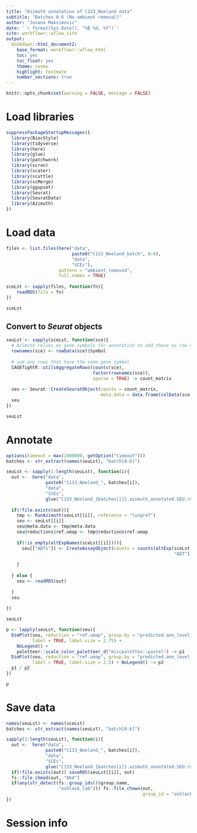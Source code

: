 ```yaml
---
title: "Azimuth annotation of C133_Neeland data"
subtitle: "Batches 0-6 (No ambient removal)"
author: "Jovana Maksimovic"
date: '`r format(Sys.Date(), "%B %d, %Y")`'
site: workflowr::wflow_site
output:
  bookdown::html_document2:
    base_format: workflowr::wflow_html
    toc: yes
    toc_float: yes
    theme: cosmo
    highlight: textmate
    number_sections: true
---
```


```r
knitr::opts_chunk$set(warning = FALSE, message = FALSE)
```

# Load libraries

```r
suppressPackageStartupMessages({
  library(BiocStyle)
  library(tidyverse)
  library(here)
  library(glue)
  library(patchwork)
  library(scran)
  library(scater)
  library(scuttle)
  library(scMerge)
  library(ggupset)
  library(Seurat)
  library(SeuratData)
  library(Azimuth)
})
```


# Load data

```r
files <- list.files(here("data",
                         paste0("C133_Neeland_batch", 0:6),
                         "data", 
                         "SCEs"), 
                    pattern = "ambient_removed",
                    full.names = TRUE)
  
sceLst <- sapply(files, function(fn){
    readRDS(file = fn)
})

sceLst
```
## Convert to *Seurat* objects

```r
seuLst <- sapply(sceLst, function(sce){
  # Azimuth relies on gene symbols for annotation to add these as row names
  rownames(sce) <- rowData(sce)$Symbol
  
  # sum any rows that have the same gene symbol
  CAGEfightR::utilsAggregateRows(counts(sce), 
                                 factor(rownames(sce)), 
                                 sparse = TRUE) -> count_matrix 
  
  seu <- Seurat::CreateSeuratObject(counts = count_matrix,
                                    meta.data = data.frame(colData(sce)))
  seu
})

seuLst
```

# Annotate 

```r
options(timeout = max(1000000, getOption("timeout")))
batches <- str_extract(names(seuLst), "batch[0-6]")

seuLst <- sapply(1:length(seuLst), function(i){
  out <-  here("data",
               paste0("C133_Neeland_", batches[i]),
               "data", 
               "SCEs", 
               glue("C133_Neeland_{batches[i]}.azimuth_annotated.SEU.rds"))
  
  if(!file.exists(out)){
    tmp <- RunAzimuth(seuLst[[i]], reference = "lungref")
    seu <- seuLst[[i]]
    seu@meta.data <- tmp@meta.data
    seu@reductions$ref.umap <- tmp@reductions$ref.umap
    
    if(!is_empty(altExpNames(sceLst[[i]]))){
      seu[["ADTs"]] <- CreateAssayObject(counts = counts(altExp(sceLst[[i]], 
                                                                "ADT")))
      
    }
    
  } else {
    seu <- readRDS(out)
    
  }
  seu
  
})

seuLst
```


```r
p <- lapply(seuLst, function(seu){
  DimPlot(seu, reduction = "ref.umap", group.by = "predicted.ann_level_3",
          label = TRUE, label.size = 2.75) + 
    NoLegend() +
    paletteer::scale_color_paletteer_d("miscpalettes::pastel") -> p1
  DimPlot(seu, reduction = "ref.umap", group.by = "predicted.ann_level_4",
          label = TRUE, label.size = 2.5) + NoLegend() -> p2
  p1 / p2
})

p
```


# Save data

```r
names(seuLst) <- names(sceLst)
batches <- str_extract(names(seuLst), "batch[0-6]")

sapply(1:length(seuLst), function(i){
  out <-  here("data",
               paste0("C133_Neeland_", batches[i]),
               "data", 
               "SCEs", 
               glue("C133_Neeland_{batches[i]}.azimuth_annotated.SEU.rds"))
  if(!file.exists(out)) saveRDS(seuLst[[i]], out)
  fs::file_chmod(out, "664")
  if(any(str_detect(fs::group_ids()$group_name, 
                    "oshlack_lab"))) fs::file_chown(out, 
                                                    group_id = "oshlack_lab")
})
```


# Session info {.appendix}


